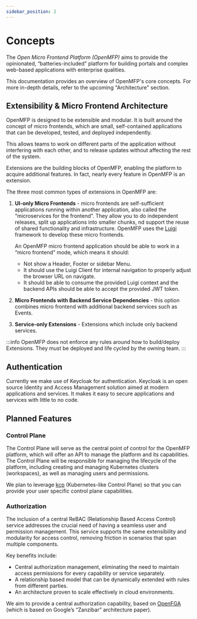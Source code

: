 ```yaml
---
sidebar_position: 2
---
```


# Concepts

The *Open Micro Frontend Platform (OpenMFP)* aims to provide the opinionated, “batteries-included” platform for building portals and complex web-based applications with enterprise qualities.

This documentation provides an overview of OpenMFP's core concepts. For more in-depth details, refer to the upcoming "Architecture" section.

## Extensibility & Micro Frontend Architecture

OpenMFP is designed to be extensible and modular. It is built around the concept of micro frontends, which are small, self-contained applications that can be developed, tested, and deployed independently. 

This allows teams to work on different parts of the application without interfering with each other, and to release updates without affecting the rest of the system.

Extensions are the building blocks of OpenMFP, enabling the platform to acquire additional features. In fact, nearly every feature in OpenMFP is an extension.

The three most common types of extensions in OpenMFP are:

1. **UI-only Micro Frontends** - micro frontends are self-sufficient applications running within another application, also called the “microservices for the frontend”. They allow you to do independent releases, split up applications into smaller chunks, nd support the reuse of shared functionality and infrastructure. OpenMFP uses the [Luigi](https://luigi-project.io/) framework to develop these micro frontends.

    An OpenMFP micro frontend application should be able to work in a “micro frontend” mode, which means it should:
    * Not show a Header, Footer or sidebar Menu.
    * It should use the Luigi Client for internal navigation to properly adjust the browser URL on navigate.
    * It should be able to consume the provided Luigi context and the backend APIs should be able to accept the provided JWT token.
2. **Micro Frontends with Backend Service Dependencies** - this option combines micro frontend with additional backend services such as Events.
3. **Service-only Extensions** - Extensions which include only backend services.

:::info
OpenMFP does not enforce any rules around how to build/deploy Extensions. They must be deployed and life cycled by the owning team.
:::

## Authentication

Currently we make use of Keycloak for authentication. Keycloak is an open source Identity and Access Management solution aimed at modern applications and services. It makes it easy to secure applications and services with little to no code.

## Planned Features

### Control Plane

The Control Plane will serve as the central point of control for the OpenMFP platform, which will offer an API to manage the platform and its capabilities. The Control Plane will be responsible for managing the lifecycle of the platform, including creating and managing Kubernetes clusters (workspaces), as well as managing users and permissions.

We plan to leverage [kcp](https://www.kcp.io/) (Kubernetes-like Control Plane) so that you can provide your user specific control plane capabilities.

### Authorization

The inclusion of a central ReBAC (Relationship Based Access Control) service addresses the crucial need of having a seamless user and permission management. This service supports the same extensibility and modularity for access control, removing friction in scenarios that span multiple components.

Key benefits include:

- Central authorization management, eliminating the need to maintain access permissions for every capability or service separately.
- A relationship based model that can be dynamically extended with rules from different parties.
- An architecture proven to scale effectively in cloud environments.

We aim to provide a central authorization capability, based on [OpenFGA](https://openfga.dev) (which is based on Google’s “Zanzibar” architecture paper).

